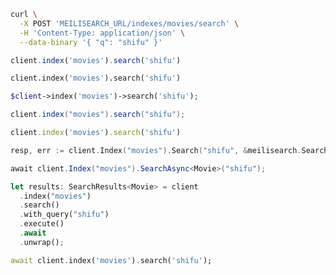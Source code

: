 <CodeGroup>

```bash cURL
curl \
  -X POST 'MEILISEARCH_URL/indexes/movies/search' \
  -H 'Content-Type: application/json' \
  --data-binary '{ "q": "shifu" }'
```

```javascript JS
client.index('movies').search('shifu')
```

```python Python
client.index('movies').search('shifu')
```

```php PHP
$client->index('movies')->search('shifu');
```

```java Java
client.index("movies").search("shifu");
```

```ruby Ruby
client.index('movies').search('shifu')
```

```go Go
resp, err := client.Index("movies").Search("shifu", &meilisearch.SearchRequest{})
```

```csharp C#
await client.Index("movies").SearchAsync<Movie>("shifu");
```

```rust Rust
let results: SearchResults<Movie> = client
  .index("movies")
  .search()
  .with_query("shifu")
  .execute()
  .await
  .unwrap();
```

```dart Dart
await client.index('movies').search('shifu');
```
</CodeGroup>